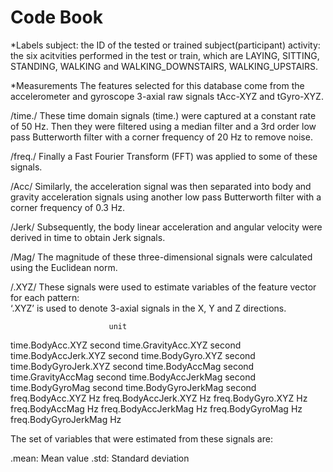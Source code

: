 Code Book 
=================

*Labels
subject: the ID of the tested or trained subject(participant)
activity: the six acitvities performed in the test or train, which are LAYING, SITTING, STANDING, WALKING and WALKING_DOWNSTAIRS, WALKING_UPSTAIRS.


*Measurements
The features selected for this database come from the accelerometer and gyroscope 3-axial raw signals tAcc-XYZ and tGyro-XYZ. 

/time./
These time domain signals (time.) were captured at a constant rate of 50 Hz. Then they were filtered using a median filter and a 3rd order low pass Butterworth filter with a corner frequency of 20 Hz to remove noise. 

/freq./
Finally a Fast Fourier Transform (FFT) was applied to some of these signals. 

/Acc/
Similarly, the acceleration signal was then separated into body and gravity acceleration signals using another low pass Butterworth filter with a corner frequency of 0.3 Hz. 

/Jerk/
Subsequently, the body linear acceleration and angular velocity were derived in time to obtain Jerk signals.

/Mag/
The magnitude of these three-dimensional signals were calculated using the Euclidean norm.

/.XYZ/
These signals were used to estimate variables of the feature vector for each pattern:  
'.XYZ' is used to denote 3-axial signals in the X, Y and Z directions.
                    
                          unit
time.BodyAcc.XYZ          second
time.GravityAcc.XYZ       second
time.BodyAccJerk.XYZ      second
time.BodyGyro.XYZ         second
time.BodyGyroJerk.XYZ     second
time.BodyAccMag           second
time.GravityAccMag        second
time.BodyAccJerkMag       second
time.BodyGyroMag          second
time.BodyGyroJerkMag      second
freq.BodyAcc.XYZ          Hz
freq.BodyAccJerk.XYZ      Hz
freq.BodyGyro.XYZ         Hz 
freq.BodyAccMag           Hz
freq.BodyAccJerkMag       Hz
freq.BodyGyroMag          Hz
freq.BodyGyroJerkMag      Hz

The set of variables that were estimated from these signals are: 

.mean: Mean value
.std: Standard deviation
